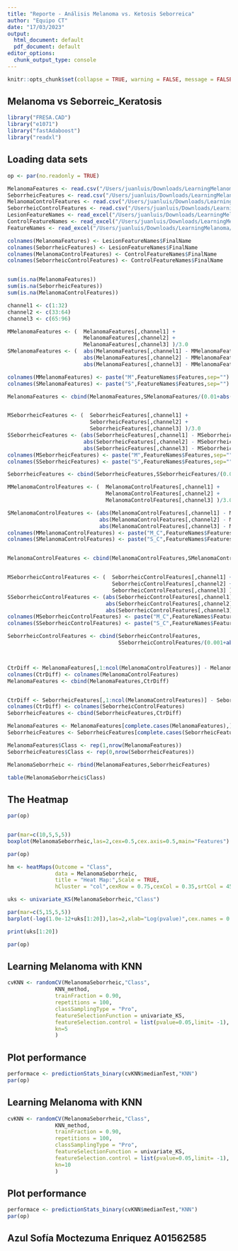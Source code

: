 ```yaml
---
title: "Reporte - Análisis Melanoma vs. Ketosis Seborreica"
author: "Equipo CT"
date: "17/03/2023"
output:
  html_document: default
  pdf_document: default
editor_options:
  chunk_output_type: console
---
```


```r
knitr::opts_chunk$set(collapse = TRUE, warning = FALSE, message = FALSE,comment = "#>")

```

## Melanoma vs Seborreic_Keratosis


```r

library("FRESA.CAD")
library("e1071")
library("fastAdaboost")
library("readxl")

```


## Loading data sets

```r
op <- par(no.readonly = TRUE)

MelanomaFeatures <- read.csv("/Users/juanluis/Downloads/LearningMelanoma/MelanomaLesionFeatures.csv", header=FALSE)
SeborrheicFeatures <- read.csv("/Users/juanluis/Downloads/LearningMelanoma/SeborrheicLesionFeatures.csv", header=FALSE)
MelanomaControlFeatures <- read.csv("/Users/juanluis/Downloads/LearningMelanoma/MelanomaControlFeatures.csv", header=FALSE)
SeborrheicControlFeatures <- read.csv("/Users/juanluis/Downloads/LearningMelanoma/SeborrheicControlFeatures.csv", header=FALSE)
LesionFeatureNames <- read_excel("/Users/juanluis/Downloads/LearningMelanoma/FeatureNames.xlsx")
ControlFeatureNames <- read_excel("/Users/juanluis/Downloads/LearningMelanoma/FeatureNames.xlsx",sheet = "Control")
FeatureNames <- read_excel("/Users/juanluis/Downloads/LearningMelanoma/FeatureNames.xlsx",sheet = "PerChannel")

colnames(MelanomaFeatures) <- LesionFeatureNames$FinalName
colnames(SeborrheicFeatures) <- LesionFeatureNames$FinalName
colnames(MelanomaControlFeatures) <- ControlFeatureNames$FinalName
colnames(SeborrheicControlFeatures) <- ControlFeatureNames$FinalName


sum(is.na(MelanomaFeatures))
sum(is.na(SeborrheicFeatures))
sum(is.na(MelanomaControlFeatures))

channel1 <- c(1:32)
channel2 <- c(33:64)
channel3 <- c(65:96)

MMelanomaFeatures <- (  MelanomaFeatures[,channel1] +
                        MelanomaFeatures[,channel2] +
                        MelanomaFeatures[,channel3] )/3.0
SMelanomaFeatures <- (  abs(MelanomaFeatures[,channel1] - MMelanomaFeatures) +
                        abs(MelanomaFeatures[,channel2] - MMelanomaFeatures) +
                        abs(MelanomaFeatures[,channel3] - MMelanomaFeatures) )/3.0

colnames(MMelanomaFeatures) <- paste("M",FeatureNames$Features,sep="")
colnames(SMelanomaFeatures) <- paste("S",FeatureNames$Features,sep="")

MelanomaFeatures <- cbind(MelanomaFeatures,SMelanomaFeatures/(0.01+abs(MMelanomaFeatures)))


MSeborrheicFeatures <- (  SeborrheicFeatures[,channel1] +
                          SeborrheicFeatures[,channel2] +
                          SeborrheicFeatures[,channel3] )/3.0
SSeborrheicFeatures <- (abs(SeborrheicFeatures[,channel1] - MSeborrheicFeatures) +
                        abs(SeborrheicFeatures[,channel2] - MSeborrheicFeatures) +
                        abs(SeborrheicFeatures[,channel3] - MSeborrheicFeatures))/3.0
colnames(MSeborrheicFeatures) <- paste("M",FeatureNames$Features,sep="")
colnames(SSeborrheicFeatures) <- paste("S",FeatureNames$Features,sep="")

SeborrheicFeatures <- cbind(SeborrheicFeatures,SSeborrheicFeatures/(0.001+abs(MSeborrheicFeatures)))

MMelanomaControlFeatures <- (  MelanomaControlFeatures[,channel1] +
                               MelanomaControlFeatures[,channel2] +
                               MelanomaControlFeatures[,channel3] )/3.0

SMelanomaControlFeatures <- (abs(MelanomaControlFeatures[,channel1] - MMelanomaControlFeatures) +
                             abs(MelanomaControlFeatures[,channel2] - MMelanomaControlFeatures) +
                             abs(MelanomaControlFeatures[,channel3] - MMelanomaControlFeatures))/3.0
colnames(MMelanomaControlFeatures) <- paste("M_C",FeatureNames$Features,sep="")
colnames(SMelanomaControlFeatures) <- paste("S_C",FeatureNames$Features,sep="")


MelanomaControlFeatures <- cbind(MelanomaControlFeatures,SMelanomaControlFeatures/(0.001+abs(MMelanomaControlFeatures)))


MSeborrheicControlFeatures <- (  SeborrheicControlFeatures[,channel1] +
                                 SeborrheicControlFeatures[,channel2] +
                                 SeborrheicControlFeatures[,channel3] )/3.0
SSeborrheicControlFeatures <- (abs(SeborrheicControlFeatures[,channel1] - MSeborrheicControlFeatures) +
                               abs(SeborrheicControlFeatures[,channel2] - MSeborrheicControlFeatures) +
                               abs(SeborrheicControlFeatures[,channel3] - MSeborrheicControlFeatures))/3.0
colnames(MSeborrheicControlFeatures) <- paste("M_C",FeatureNames$Features,sep="")
colnames(SSeborrheicControlFeatures) <- paste("S_C",FeatureNames$Features,sep="")

SeborrheicControlFeatures <- cbind(SeborrheicControlFeatures,
                                   SSeborrheicControlFeatures/(0.001+abs(MSeborrheicControlFeatures)))



CtrDiff <- MelanomaFeatures[,1:ncol(MelanomaControlFeatures)] - MelanomaControlFeatures;
colnames(CtrDiff) <- colnames(MelanomaControlFeatures)
MelanomaFeatures <- cbind(MelanomaFeatures,CtrDiff) 


CtrDiff <- SeborrheicFeatures[,1:ncol(MelanomaControlFeatures)] - SeborrheicControlFeatures;
colnames(CtrDiff) <- colnames(SeborrheicControlFeatures)
SeborrheicFeatures <- cbind(SeborrheicFeatures,CtrDiff)

MelanomaFeatures <- MelanomaFeatures[complete.cases(MelanomaFeatures),]
SeborrheicFeatures <- SeborrheicFeatures[complete.cases(SeborrheicFeatures),]

MelanomaFeatures$Class <- rep(1,nrow(MelanomaFeatures))
SeborrheicFeatures$Class <- rep(0,nrow(SeborrheicFeatures))

MelanomaSeborrheic <- rbind(MelanomaFeatures,SeborrheicFeatures)

table(MelanomaSeborrheic$Class)


```

## The Heatmap
```r
par(op)


par(mar=c(10,5,5,5))
boxplot(MelanomaSeborrheic,las=2,cex=0.5,cex.axis=0.5,main="Features")

par(op)

hm <- heatMaps(Outcome = "Class",
               data = MelanomaSeborrheic,
               title = "Heat Map:",Scale = TRUE,
               hCluster = "col",cexRow = 0.75,cexCol = 0.35,srtCol = 45)

uks <- univariate_KS(MelanomaSeborrheic,"Class")

par(mar=c(5,15,5,5))
barplot(-log(1.0e-12+uks[1:20]),las=2,xlab="Log(pvalue)",cex.names = 0.65,main="Top Features",horiz=TRUE)

print(uks[1:20])

par(op)
```

## Learning Melanoma with KNN

```r
cvKNN <- randomCV(MelanomaSeborrheic,"Class",
               KNN_method,
               trainFraction = 0.90,
               repetitions = 100,
               classSamplingType = "Pro",
               featureSelectionFunction = univariate_KS,
               featureSelection.control = list(pvalue=0.05,limit= -1),
               kn=5
               )

```

## Plot performance

```r
performace <- predictionStats_binary(cvKNN$medianTest,"KNN")
par(op)

```

## Learning Melanoma with KNN

```r
cvKNN <- randomCV(MelanomaSeborrheic,"Class",
               KNN_method,
               trainFraction = 0.90,
               repetitions = 100,
               classSamplingType = "Pro",
               featureSelectionFunction = univariate_KS,
               featureSelection.control = list(pvalue=0.05,limit= -1),
               kn=10
               )

```

## Plot performance

```r
performace <- predictionStats_binary(cvKNN$medianTest,"KNN")
par(op)

```
## Azul Sofía Moctezuma Enriquez A01562585
